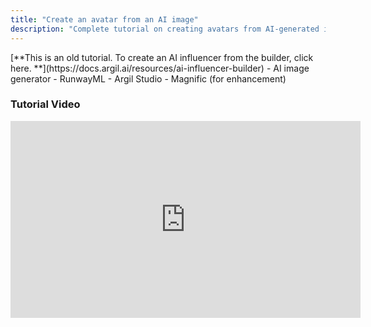 ```yaml
---
title: "Create an avatar from an AI image"
description: "Complete tutorial on creating avatars from AI-generated images"
---
```


<CardGroup cols="1">
  <Warning>
    [**This is an old tutorial. To create an AI influencer from the builder, click here. **](https://docs.argil.ai/resources/ai-influencer-builder)
  </Warning>
  <Card title="Required Tools" icon="check">
    - AI image generator
    - RunwayML
    - Argil Studio
  </Card>
  <Card title="Optional Tools" icon="plus">
    - Magnific (for enhancement)
  </Card>
</CardGroup>

### Tutorial Video

<iframe width="560" height="315" src="https://www.youtube.com/embed/ylrIyH5UfKI" title="Create an avatar from an AI image" frameborder="0" allow="accelerometer; autoplay; clipboard-write; encrypted-media; gyroscope; picture-in-picture" allowfullscreen />